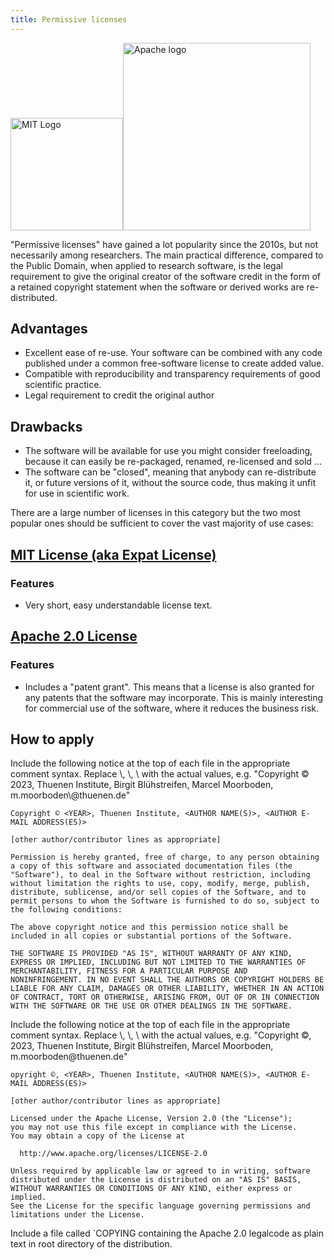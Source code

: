 ```yaml
---
title: Permissive licenses
---
```



<Image class="inlineimg" src={mit} alt="MIT Logo" width="180px"/><Image class="inlineimg" src={apache} alt="Apache logo" width="300px"/>

"Permissive licenses" have gained a lot popularity since the 2010s, but not
necessarily among researchers. The main practical difference, compared to the
Public Domain, when applied to research software, is the legal requirement to
give the original creator of the software credit in the form of a retained
copyright statement when the software or derived works are re-distributed.

## Advantages

+ Excellent ease of re-use. Your software can be combined with any code
  published under a common free-software license to create added value.
+ Compatible with reproducibility and transparency requirements of good
  scientific practice.
+ Legal requirement to credit the original author

## Drawbacks

+ The software will be available for use you might consider freeloading, because
  it can easily be re-packaged, renamed, re-licensed and sold ...
+ The software can be "closed", meaning that anybody can re-distribute it, or
  future versions of it, without the source code, thus making it unfit for use in
  scientific work.

There are a large number of licenses in this category but the two most popular ones should be sufficient to cover the vast majority of use cases:

## <Icon class="inlineimg" name="external" /><a href="https://spdx.org/licenses/MIT.html">MIT License (aka Expat License)</a>

### Features

+ Very short, easy understandable license text.

##  <Icon class="inlineimg" name="external" /><a href="https://www.apache.org/licenses/LICENSE-2.0">Apache 2.0 License</a>


### Features

+ Includes a "patent grant". This means that a license is also granted for any
patents that the software may incorporate. This is mainly interesting for
commercial use of the software, where it reduces the business risk.

## How to apply

<Tabs>
  <TabItem label="MIT License (Expat License)">
Include the following notice at the top of each file in the appropriate comment
syntax. Replace \<YEAR\>, \<AUTHOR NAME(S)\>, \<AUTHOR E-MAIL ADDRESS(ES)\> with
the actual values, e.g. "Copyright © 2023, Thuenen Institute, Birgit
Blühstreifen, Marcel Moorboden, m.moorboden\@thuenen.de"

~~~
Copyright © <YEAR>, Thuenen Institute, <AUTHOR NAME(S)>, <AUTHOR E-MAIL ADDRESS(ES)>

[other author/contributor lines as appropriate]

Permission is hereby granted, free of charge, to any person obtaining
a copy of this software and associated documentation files (the
"Software"), to deal in the Software without restriction, including
without limitation the rights to use, copy, modify, merge, publish,
distribute, sublicense, and/or sell copies of the Software, and to
permit persons to whom the Software is furnished to do so, subject to
the following conditions:

The above copyright notice and this permission notice shall be
included in all copies or substantial portions of the Software.

THE SOFTWARE IS PROVIDED "AS IS", WITHOUT WARRANTY OF ANY KIND,
EXPRESS OR IMPLIED, INCLUDING BUT NOT LIMITED TO THE WARRANTIES OF
MERCHANTABILITY, FITNESS FOR A PARTICULAR PURPOSE AND
NONINFRINGEMENT. IN NO EVENT SHALL THE AUTHORS OR COPYRIGHT HOLDERS BE
LIABLE FOR ANY CLAIM, DAMAGES OR OTHER LIABILITY, WHETHER IN AN ACTION
OF CONTRACT, TORT OR OTHERWISE, ARISING FROM, OUT OF OR IN CONNECTION
WITH THE SOFTWARE OR THE USE OR OTHER DEALINGS IN THE SOFTWARE.
~~~
  </TabItem>
  <TabItem label="Apache 2.0 License">
Include the following notice at the top of each file in the appropriate comment
syntax. Replace \<YEAR\>, \<AUTHOR NAME(S)\>, \<AUTHOR E-MAIL ADDRESS(ES)\> with
the actual values, e.g. "Copyright ©, 2023, Thuenen Institute, Birgit
Blühstreifen, Marcel Moorboden, m.moorboden@thuenen.de"

~~~
opyright ©, <YEAR>, Thuenen Institute, <AUTHOR NAME(S)>, <AUTHOR E-MAIL ADDRESS(ES)>

[other author/contributor lines as appropriate]

Licensed under the Apache License, Version 2.0 (the "License");
you may not use this file except in compliance with the License.
You may obtain a copy of the License at

  http://www.apache.org/licenses/LICENSE-2.0

Unless required by applicable law or agreed to in writing, software
distributed under the License is distributed on an "AS IS" BASIS,
WITHOUT WARRANTIES OR CONDITIONS OF ANY KIND, either express or implied.
See the License for the specific language governing permissions and
limitations under the License.
~~~

Include a file called `COPYING containing the Apache
2.0 legalcode as plain text in
root directory of the distribution.

  </TabItem>
</Tabs>
